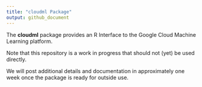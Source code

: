 ```yaml
---
title: "cloudml Package"
output: github_document
---
```


The **cloudml** package provides an R Interface to the Google Cloud Machine Learning platform.

Note that this repository is a work in progress that should not (yet) be used directly. 

We will post additional details and documentation in approximately one week once the package is ready for outside use.

